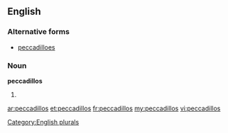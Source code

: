 ==English==

===Alternative forms===
* [[peccadilloes]]

===Noun===
'''peccadillos'''

# {{plural of|[[peccadillo]]}}

[[Category:English plurals]]

[[ar:peccadillos]]
[[et:peccadillos]]
[[fr:peccadillos]]
[[my:peccadillos]]
[[vi:peccadillos]]